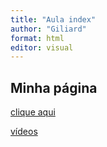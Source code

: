 ```yaml
---
title: "Aula index"
author: "Giliard"
format: html
editor: visual
---
```


## Minha página

[clique aqui](Pagina 2.html)

[vídeos](pagina3.html)

